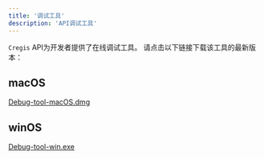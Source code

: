 ```yaml
---
title: '调试工具'
description: 'API调试工具'
---
```


`Cregis` API为开发者提供了在线调试工具。 请点击以下链接下载该工具的最新版本：

## macOS

[Debug-tool-macOS.dmg](https://dl.cregis.com/tools/debug-tool-macOS.dmg)

## winOS

[Debug-tool-win.exe](https://dl.cregis.com/tools/debug-tool-win.exe)